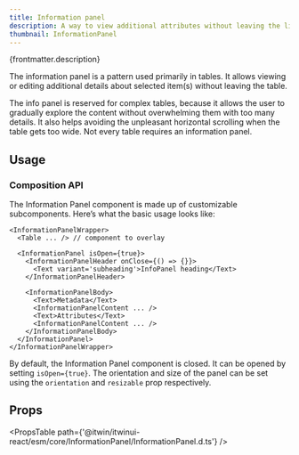 ```yaml
---
title: Information panel
description: A way to view additional attributes without leaving the list of items.
thumbnail: InformationPanel
---
```


<p>{frontmatter.description}</p>

<LiveExample src='InformationPanel.main.tsx'>
  <AllExamples.InformationPanelMainExample client:load />
</LiveExample>

The information panel is a pattern used primarily in tables. It allows viewing or editing additional details about selected item(s) without leaving the table.

The info panel is reserved for complex tables, because it allows the user to gradually explore the content without overwhelming them with too many details. It also helps avoiding the unpleasant horizontal scrolling when the table gets too wide. Not every table requires an information panel.

## Usage

### Composition API

The Information Panel component is made up of customizable subcomponents. Here’s what the basic usage looks like:

```tsx
<InformationPanelWrapper>
  <Table ... /> // component to overlay

  <InformationPanel isOpen={true}>
    <InformationPanelHeader onClose={() => {}}>
      <Text variant='subheading'>InfoPanel heading</Text>
    </InformationPanelHeader>

    <InformationPanelBody>
      <Text>Metadata</Text>
      <InformationPanelContent ... />
      <Text>Attributes</Text>
      <InformationPanelContent ... />
    </InformationPanelBody>
  </InformationPanel>
</InformationPanelWrapper>
```

By default, the Information Panel component is closed. It can be opened by setting `isOpen={true}`. The orientation and size of the panel can be set using the `orientation` and `resizable` prop respectively.

## Props

<PropsTable path={'@itwin/itwinui-react/esm/core/InformationPanel/InformationPanel.d.ts'} />
